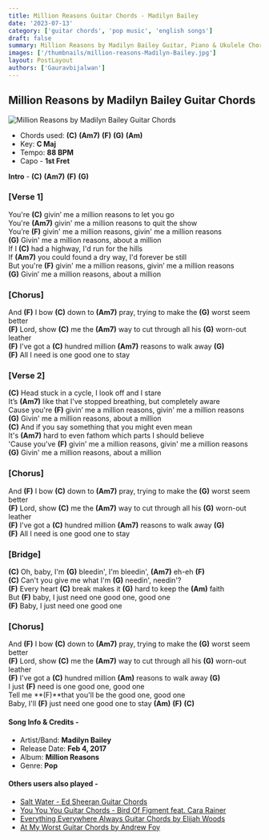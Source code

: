 ```yaml
---
title: Million Reasons Guitar Chords - Madilyn Bailey
date: '2023-07-13'
category: ['guitar chords', 'pop music', 'english songs']
draft: false
summary: Million Reasons by Madilyn Bailey Guitar, Piano & Ukulele Chords, Chords used - (C) (Am7) (F) (G) (Am), Capo - 1st Fret, Key - C major
images: ['/thumbnails/million-reasons-Madilyn-Bailey.jpg']
layout: PostLayout
authors: ['Gauravbijalwan']
---
```


## Million Reasons by Madilyn Bailey Guitar Chords

![Million Reasons by Madilyn Bailey Guitar Chords](/thumbnails/million-reasons-Madilyn-Bailey.jpg)

- Chords used: **(C)** **(Am7)** **(F)** **(G)** **(Am)**
- Key: **C Maj**
- Tempo: **88 BPM**
- Capo - **1st Fret**

**Intro** - **(C)** **(Am7)** **(F)** **(G)**

### \[Verse 1\]

You're **(C)** givin’ me a million reasons to let you go\
You're **(Am7)** givin' me a million reasons to quit the show\
You’re **(F)** givin' me a million reasons, givin' me a million reasons\
**(G)** Givin' me a million reasons, about a million\
If I **(C)** had a highway, I'd run for the hills\
If **(Am7)** you could found a dry way, I'd forever be still\
But you're **(F)** givin' me a million reasons, givin’ me a million reasons\
**(G)** Givin’ me a million reasons, about a million

### \[Chorus\]

And **(F)** I bow **(C)** down to **(Am7)** pray, trying to make the **(G)** worst seem better\
**(F)** Lord, show **(C)** me the **(Am7)** way to cut through all his **(G)** worn-out leather\
**(F)** I've got a **(C)** hundred million **(Am7)** reasons to walk away **(G)**\
**(F)** All I need is one good one to stay

### \[Verse 2\]

**(C)** Head stuck in a cycle, I look off and I stare\
It’s **(Am7)** like that I've stopped breathing, but completely aware\
Cause you're **(F)** givin’ me a million reasons, givin' me a million reasons\
**(G)** Givin' me a million reasons, about a million\
**(C)** And if you say something that you might even mean\
It's **(Am7)** hard to even fathom which parts I should believe\
'Cause you've **(F)** givin' me a million reasons, givin' me a million reasons\
**(G)** Givin' me a million reasons, about a million

### \[Chorus\]

And **(F)** I bow **(C)** down to **(Am7)** pray, trying to make the **(G)** worst seem better\
**(F)** Lord, show **(C)** me the **(Am7)** way to cut through all his **(G)** worn-out leather\
**(F)** I've got a **(C)** hundred million **(Am7)** reasons to walk away **(G)**\
**(F)** All I need is one good one to stay

### \[Bridge\]

**(C)** Oh, baby, I'm **(G)** bleedin', I'm bleedin', **(Am7)** eh-eh **(F)**\
**(C)** Can't you give me what I'm **(G)** needin', needin'?\
**(F)** Every heart **(C)** break makes it **(G)** hard to keep the **(Am)** faith\
But **(F)** baby, I just need one good one, good one\
**(F)** Baby, I just need one good one

### \[Chorus\]

And **(F)** I bow **(C)** down to **(Am7)** pray, trying to make the **(G)** worst seem better\
**(F)** Lord, show **(C)** me the **(Am7)** way to cut through all his **(G)** worn-out leather\
**(F)** I've got a **(C)** hundred million **(Am)** reasons to walk away **(G)**\
I just **(F)** need is one good one, good one\
Tell me **(F)**that you'll be the good one, good one\
Baby, I'll **(F)** just need one good one to stay **(Am)** **(F)** **(C)**

#### Song Info & Credits -

- Artist/Band: **Madilyn Bailey**
- Release Date: **Feb 4, 2017**
- Album: **Million Reasons**
- Genre: **Pop**

#### Others users also played -

- [Salt Water - Ed Sheeran Guitar Chords](https://www.chordsco.com/chords/salt-water-ed-sheeran-guitar-chords)
- [You You You Guitar Chords - Bird Of Figment feat. Cara Rainer](https://www.chordsco.com/chords/you-you-you-guitar-chords-bird-of-figment-feat-cara-rainer)
- [Everything Everywhere Always Guitar Chords by Elijah Woods](https://www.chordsco.com/chords/everything-everywhere-always-guitar-chords-by-elijah-woods)
- [At My Worst Guitar Chords by Andrew Foy](https://www.chordsco.com/chords/at-my-worst-guitar-chords-by-andrew-foy)
